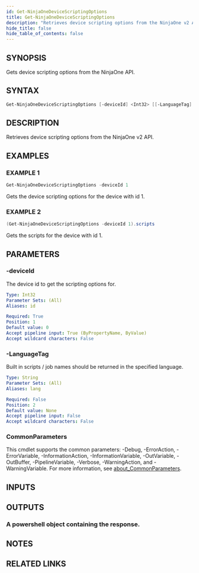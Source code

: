 ```yaml
---
id: Get-NinjaOneDeviceScriptingOptions
title: Get-NinjaOneDeviceScriptingOptions
description: "Retrieves device scripting options from the NinjaOne v2 API."
hide_title: false
hide_table_of_contents: false
---
```


## SYNOPSIS

Gets device scripting options from the NinjaOne API.

## SYNTAX

```powershell
Get-NinjaOneDeviceScriptingOptions [-deviceId] <Int32> [[-LanguageTag] <String>] [<CommonParameters>]
```

## DESCRIPTION

Retrieves device scripting options from the NinjaOne v2 API.

## EXAMPLES

### EXAMPLE 1

```powershell
Get-NinjaOneDeviceScriptingOptions -deviceId 1
```

Gets the device scripting options for the device with id 1.

### EXAMPLE 2

```powershell
(Get-NinjaOneDeviceScriptingOptions -deviceId 1).scripts
```

Gets the scripts for the device with id 1.

## PARAMETERS

### -deviceId

The device id to get the scripting options for.

```yaml
Type: Int32
Parameter Sets: (All)
Aliases: id

Required: True
Position: 1
Default value: 0
Accept pipeline input: True (ByPropertyName, ByValue)
Accept wildcard characters: False
```

### -LanguageTag

Built in scripts / job names should be returned in the specified language.

```yaml
Type: String
Parameter Sets: (All)
Aliases: lang

Required: False
Position: 2
Default value: None
Accept pipeline input: False
Accept wildcard characters: False
```

### CommonParameters

This cmdlet supports the common parameters: -Debug, -ErrorAction, -ErrorVariable, -InformationAction, -InformationVariable, -OutVariable, -OutBuffer, -PipelineVariable, -Verbose, -WarningAction, and -WarningVariable. For more information, see [about_CommonParameters](http://go.microsoft.com/fwlink/?LinkID=113216).

## INPUTS

## OUTPUTS

### A powershell object containing the response.

## NOTES

## RELATED LINKS
